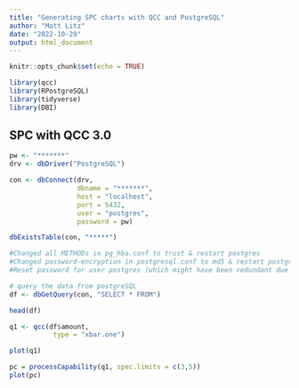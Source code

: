```yaml
---
title: "Generating SPC charts with QCC and PostgreSQL"
author: "Matt Litz"
date: "2022-10-29"
output: html_document
---
```


```r
knitr::opts_chunk$set(echo = TRUE)

library(qcc)
library(RPostgreSQL)
library(tidyverse)
library(DBI)

```

## SPC with QCC 3.0



```r

pw <- "*******"
drv <- dbDriver("PostgreSQL")

con <- dbConnect(drv, 
                 dbname = "*******",
                 host = "localhost", 
                 port = 5432,
                 user = "postgres", 
                 password = pw)

dbExistsTable(con, "*****")

#Changed all METHODs in pg_hba.conf to trust & restart postgres
#Changed password-encryption in postgresql.conf to md5 & restart postgres
#Reset password for user postgres (which might have been redundant due to "method/trust") & restart postgres ...and it works.


```


```r
# query the data from postgreSQL 
df <- dbGetQuery(con, "SELECT * FROM")

```



```r
head(df)

```




```r

q1 <- qcc(df$amount, 
           type = "xbar.one")

plot(q1)


```



```r

pc = processCapability(q1, spec.limits = c(3,5))
plot(pc)

```